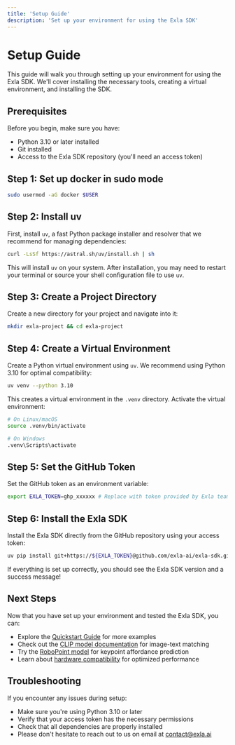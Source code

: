 ```yaml
---
title: 'Setup Guide'
description: 'Set up your environment for using the Exla SDK'
---
```


# Setup Guide

This guide will walk you through setting up your environment for using the Exla SDK. We'll cover installing the necessary tools, creating a virtual environment, and installing the SDK.

## Prerequisites

Before you begin, make sure you have:

- Python 3.10 or later installed
- Git installed
- Access to the Exla SDK repository (you'll need an access token)

## Step 1: Set up docker in sudo mode

```bash
sudo usermod -aG docker $USER
```

## Step 2: Install uv

First, install `uv`, a fast Python package installer and resolver that we recommend for managing dependencies:

```bash
curl -LsSf https://astral.sh/uv/install.sh | sh
```

This will install `uv` on your system. After installation, you may need to restart your terminal or source your shell configuration file to use `uv`.

## Step 3: Create a Project Directory

Create a new directory for your project and navigate into it:

```bash
mkdir exla-project && cd exla-project
```

## Step 4: Create a Virtual Environment

Create a Python virtual environment using `uv`. We recommend using Python 3.10 for optimal compatibility:

```bash
uv venv --python 3.10
```

This creates a virtual environment in the `.venv` directory. Activate the virtual environment:

```bash
# On Linux/macOS
source .venv/bin/activate

# On Windows
.venv\Scripts\activate
```

## Step 5: Set the GitHub Token

Set the GitHub token as an environment variable:

```bash
export EXLA_TOKEN=ghp_xxxxxx # Replace with token provided by Exla team
```

## Step 6: Install the Exla SDK

Install the Exla SDK directly from the GitHub repository using your access token:

```bash
uv pip install git+https://${EXLA_TOKEN}@github.com/exla-ai/exla-sdk.git
```

If everything is set up correctly, you should see the Exla SDK version and a success message!


## Next Steps

Now that you have set up your environment and tested the Exla SDK, you can:

- Explore the [Quickstart Guide](/quickstart) for more examples
- Check out the [CLIP model documentation](/models/clip) for image-text matching
- Try the [RoboPoint model](/models/robopoint) for keypoint affordance prediction
- Learn about [hardware compatibility](/compatibility) for optimized performance

## Troubleshooting

If you encounter any issues during setup:

- Make sure you're using Python 3.10 or later
- Verify that your access token has the necessary permissions
- Check that all dependencies are properly installed
- Please don't hesitate to reach out to us on email at [contact@exla.ai](mailto:contact@exla.ai)
